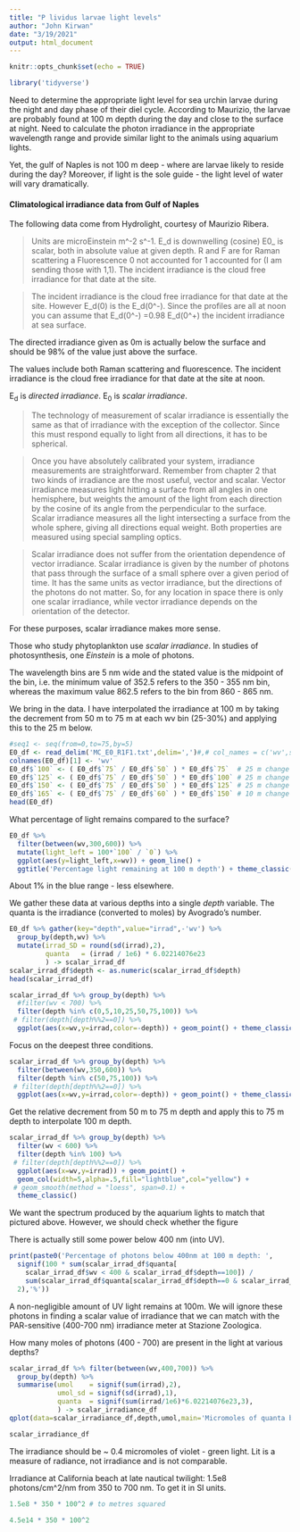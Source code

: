 ```yaml
---
title: "P lividus larvae light levels"
author: "John Kirwan"
date: "3/19/2021"
output: html_document
---
```


```r
knitr::opts_chunk$set(echo = TRUE)
```


```r
library('tidyverse')
```


Need to determine the appropriate light level for sea urchin larvae during the night and day phase of their diel cycle. According to Maurizio, the larvae are probably found at 100 m depth during the day and close to the surface at night. Need to calculate the photon irradiance in the appropriate wavelength range and provide similar light to the animals using aquarium lights. 

Yet, the gulf of Naples is not 100 m deep - where are larvae likely to reside during the day? Moreover, if light is the sole guide - the light level of water will vary dramatically. 


#### Climatological irradiance data from Gulf of Naples

The following data come from Hydrolight, courtesy of Maurizio Ribera.

> Units are microEinstein m^-2 s^-1. E_d is downwelling (cosine) E0_ is scalar, both in absolute value at given depth. R and F are for Raman scattering a Fluorescence 0 not accounted for 1 accounted for (I am sending those with 1,1). The incident irradiance is the cloud free irradiance for that date at the site.

> The incident irradiance is the cloud free irradiance for that date at the site. However E_d(0) is the E_d(0^-). Since the profiles are all at noon you can assume that E_d(0^-) =0.98 E_d(0^+) the incident irradiance at sea surface.

The directed irradiance given as 0m is actually below the surface and should be 98% of the value just above the surface. 

The values include both Raman scattering and fluorescence. The incident irradiance is the cloud free irradiance for that date at the site at noon.

E<sub>d</sub> is *directed irradiance*. E<sub>0</sub> is *scalar irradiance*. 

> The technology of measurement of scalar irradiance is essentially the same as that of irradiance with the exception of the collector. Since this must respond equally to light from all directions, it has to be spherical. 

> Once you have absolutely calibrated your system, irradiance measurements are straightforward. Remember from chapter 2 that two kinds of irradiance are the most useful, vector and scalar. Vector irradiance measures light hitting a surface from all angles in one hemisphere, but weights the amount of the light from each direction by the cosine of its angle from the perpendicular to the surface. Scalar irradiance measures all the light intersecting a surface from the whole sphere, giving all directions equal weight. Both properties are measured using special sampling optics.

> Scalar irradiance does not suffer from the orientation dependence of vector irradiance. Scalar irradiance is given by the number of photons that pass through the surface of a small sphere over a given period of time. It has the same units as vector irradiance, but the directions of the photons do not matter. So, for any location in space there is only one scalar irradiance, while vector irradiance depends on the orientation of the detector.

For these purposes, scalar irradiance makes more sense.

Those who study phytoplankton use *scalar irradiance*. In studies of photosynthesis, one *Einstein* is a mole of photons.

The wavelength bins are 5 nm wide and the stated value is the midpoint of the bin, i.e. the minimum value of 352.5 refers to the 350 - 355 nm bin, whereas the maximum value 862.5 refers to the bin from 860 - 865 nm.  

We bring in the data. I have interpolated the irradiance at 100 m by taking the decrement from 50 m to 75 m at each wv bin (25-30%) and applying this to the 25 m below. 

```r
#seq1 <- seq(from=0,to=75,by=5)
E0_df <- read_delim('MC_E0_R1F1.txt',delim=',')#,# col_names = c('wv',seq1),skip=1)
colnames(E0_df)[1] <- 'wv'
E0_df$`100` <- ( E0_df$`75` / E0_df$`50` ) * E0_df$`75`  # 25 m change at depth
E0_df$`125` <- ( E0_df$`75` / E0_df$`50` ) * E0_df$`100` # 25 m change at depth
E0_df$`150` <- ( E0_df$`75` / E0_df$`50` ) * E0_df$`125` # 25 m change at depth
E0_df$`165` <- ( E0_df$`75` / E0_df$`60` ) * E0_df$`150` # 10 m change at depth
head(E0_df)
```
What percentage of light remains compared to the surface?

```r
E0_df %>%
  filter(between(wv,300,600)) %>%
  mutate(light_left = 100*`100` / `0`) %>%
  ggplot(aes(y=light_left,x=wv)) + geom_line() + 
  ggtitle('Percentage light remaining at 100 m depth') + theme_classic()
```

About 1% in the blue range - less elsewhere.

We gather these data at various depths into a single *depth* variable. The quanta is the irradiance (converted to moles) by Avogrado's number.

```r
E0_df %>% gather(key="depth",value="irrad",-'wv') %>% 
  group_by(depth,wv) %>%
  mutate(irrad_SD = round(sd(irrad),2),
         quanta   = (irrad / 1e6) * 6.02214076e23
         ) -> scalar_irrad_df
scalar_irrad_df$depth <- as.numeric(scalar_irrad_df$depth)
head(scalar_irrad_df)

```







```r
scalar_irrad_df %>% group_by(depth) %>%
  #filter(wv < 700) %>%
  filter(depth %in% c(0,5,10,25,50,75,100)) %>%
 # filter(depth[depth%%2==0]) %>%
  ggplot(aes(x=wv,y=irrad,color=-depth)) + geom_point() + theme_classic()
```

Focus on the deepest three conditions.

```r
scalar_irrad_df %>% group_by(depth) %>%
  filter(between(wv,350,600)) %>%
  filter(depth %in% c(50,75,100)) %>%
 # filter(depth[depth%%2==0]) %>%
  ggplot(aes(x=wv,y=irrad,color=-depth)) + geom_point() + theme_classic()
```

Get the relative decrement from 50 m to 75 m depth and apply this to 75 m depth to interpolate 100 m depth.

```r
scalar_irrad_df %>% group_by(depth) %>%
  filter(wv < 600) %>%
  filter(depth %in% 100) %>%
 # filter(depth[depth%%2==0]) %>%
  ggplot(aes(x=wv,y=irrad)) + geom_point() + 
  geom_col(width=5,alpha=.5,fill="lightblue",col="yellow") +
 # geom_smooth(method = "loess", span=0.1) + 
  theme_classic()
```

We want the spectrum produced by the aquarium lights to match that pictured above. However, we should check whether the figure 

There is actually still some power below 400 nm (into UV).
 
```r
print(paste0('Percentage of photons below 400nm at 100 m depth: ',
  signif(100 * sum(scalar_irrad_df$quanta[
    scalar_irrad_df$wv < 400 & scalar_irrad_df$depth==100]) / 
    sum(scalar_irrad_df$quanta[scalar_irrad_df$depth==0 & scalar_irrad_df$wv < 400]),
  2),'%'))
```
 A non-negligible amount of UV light remains at 100m. We will ignore these photons in finding a scalar value of irradiance that we can match with the PAR-sensitive (400-700 nm) irradiance meter at Stazione Zoologica. 

How many moles of photons (400 - 700) are present in the light at various depths?

```r
scalar_irrad_df %>% filter(between(wv,400,700)) %>%
  group_by(depth) %>%
  summarise(umol    = signif(sum(irrad),2),
            umol_sd = signif(sd(irrad),1),
            quanta  = signif(sum(irrad/1e6)*6.02214076e23,3),
            ) -> scalar_irradiance_df
qplot(data=scalar_irradiance_df,depth,umol,main='Micromoles of quanta between 400 nm and 700 nm at increasing depth (m)') + theme_classic() #+ ylim(0,.2)
```

```r
scalar_irradiance_df
```
The irradiance should be ~ 0.4 micromoles of violet - green light. Lit is a measure of radiance, not irradiance and is not comparable.

Irradiance at California beach at late nautical twilight: 1.5e8 photons/cm^2/nm from 350 to 700 nm. To get it in SI units.

```r
1.5e8 * 350 * 100^2 # to metres squared
```


```r
4.5e14 * 350 * 100^2
```




